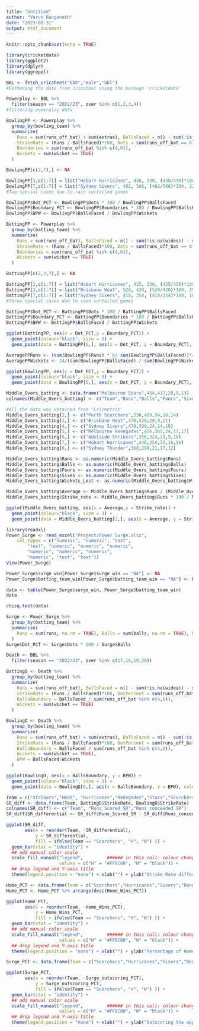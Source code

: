 ---
title: "Untitled"
author: "Varun Ranganath"
date: "2023-08-31"
output: html_document
---

```{r setup, include=FALSE}
knitr::opts_chunk$set(echo = TRUE)
```

```{r}
library(cricketdata)
library(ggplot2)
library(dplyr)
library(ggrepel)
```

```{r}
BBL <- fetch_cricsheet("bbb","male","bbl")
#Gathering the data from cricsheet using the package 'cricketdata'
```

```{r}
Powerplay <- BBL %>%
  filter(season == "2022/23", over %in% c(1,2,3,4))
#filtering powerplay data
```

```{r}
BowlingPP <- Powerplay %>%
  group_by(bowling_team) %>%
  summarize(
    Runs = sum(runs_off_bat) + sum(extras), BallsFaced = n() - sum(!is.na(wides)) - sum(!is.na(noballs)),
    StrikeRate = (Runs / BallsFaced)*100, Dots = sum(runs_off_bat == 0) ,
    Boundaries = sum(runs_off_bat %in% c(4,6)),
    Wickets = sum(wicket == TRUE)
  ) 
```

```{r}
BowlingPP[c(3,7),] <- NA
```

```{r}
BowlingPP[3,c(1:7)] = list("Hobart Hurricanes", 438, 330, (438/330)*100, 172, 63, 17)
BowlingPP[7,c(1:7)] = list("Sydney Sixers", 402, 366, (402/366)*100, 227, 54, 23)
#Two special cases due to rain curtailed games
```

```{r}
BowlingPP$Dot_PCT <- BowlingPP$Dots * 100 / BowlingPP$BallsFaced
BowlingPP$Boundary_PCT <- BowlingPP$Boundaries * 100 / BowlingPP$BallsFaced
BowlingPP$BPW <- BowlingPP$BallsFaced / BowlingPP$Wickets
```

```{r}
BattingPP <- Powerplay %>%
  group_by(batting_team) %>%
  summarize(
    Runs = sum(runs_off_bat), BallsFaced = n() - sum(!is.na(wides)) - sum(!is.na(noballs)),
    StrikeRate = (Runs / BallsFaced)*100, Dots = sum(runs_off_bat == 0) ,
    Boundaries = sum(runs_off_bat %in% c(4,6)),
    Wickets = sum(wicket == TRUE)
  ) 
```

```{r}
BattingPP[c(2,3,7),] <- NA
```

```{r}
BattingPP[2,c(1:7)] = list("Hobart Hurricanes", 425, 330, (425/330)*100, 172, 61, 16)
BattingPP[3,c(1:7)] = list("Brisbane Heat", 520, 420, (520/420)*100, 259, 85, 22)
BattingPP[7,c(1:7)] = list("Sydney Sixers", 418, 354, (418/354)*100, 180, 55, 16)
#Three special cases due to rain curtailed games
```

```{r}
BattingPP$Dot_PCT <- BattingPP$Dots * 100 / BattingPP$BallsFaced
BattingPP$Boundary_PCT <- BattingPP$Boundaries * 100 / BattingPP$BallsFaced
BattingPP$BPW <- BattingPP$BallsFaced / BattingPP$Wickets
```

```{r}
ggplot(BattingPP, aes(x = Dot_PCT,y = Boundary_PCT)) + 
  geom_point(colour="black", size = 3) +
  geom_point(data = BattingPP[6,], aes(x = Dot_PCT, y = Boundary_PCT), colour="#FF8C00", size = 5) + xlab("Dot Ball Percentage") + ylab("Boundary Ball Percentage") + ggtitle("Dots vs Boundary Comparison in Powerplay (Batting) - BBL 2022/23") + theme(plot.title = element_text(hjust = 0.5)) + geom_text_repel(aes(label = batting_team))
```

```{r}
AveragePPRuns <- (sum(BowlingPP$Runs) * 6/ sum(BowlingPP$BallsFaced))*4
AveragePPWickets <- 24/(sum(BowlingPP$BallsFaced) / sum(BowlingPP$Wickets))
```

```{r}
ggplot(BowlingPP, aes(x = Dot_PCT,y = Boundary_PCT)) + 
  geom_point(colour="black", size = 3) +
  geom_point(data = BowlingPP[6,], aes(x = Dot_PCT, y = Boundary_PCT), colour="#FF8C00", size = 5) + xlab("Dot Ball Percentage") + ylab("Boundary Ball Percentage") + ggtitle("Dots vs Boundary Comparison in Powerplay (Bowling) - BBL 2022/23") + theme(plot.title = element_text(hjust = 0.5)) + geom_text_repel(aes(label = bowling_team))
```

```{r}
Middle_Overs_batting <- data.frame("Melbourne Stars",454,417,28,9,13)
colnames(Middle_Overs_batting) <- c("Team","Runs","Balls","Fours","Sixes","Wickets_Lost")
```

```{r}
#All the data was obtained from 'Cricmetric'
Middle_Overs_batting[2,] <- c("Perth Scorchers",536,409,34,16,14)
Middle_Overs_batting[3,] <- c("Brisbane Heat",476,420,28,9,11)
Middle_Overs_batting[4,] <- c("Sydney Sixers",470,390,24,14,18)
Middle_Overs_batting[5,] <- c("Melbourne Renegades",426,365,24,17,17)
Middle_Overs_batting[6,] <- c("Adelaide Strikers",356,324,20,9,18)
Middle_Overs_batting[7,] <- c("Hobart Hurricanes",446,354,33,16,16)
Middle_Overs_batting[8,] <- c("Sydney Thunder",368,294,21,17,12)
```

```{r}
Middle_Overs_batting$Runs <- as.numeric(Middle_Overs_batting$Runs)
Middle_Overs_batting$Balls <- as.numeric(Middle_Overs_batting$Balls)
Middle_Overs_batting$Fours <- as.numeric(Middle_Overs_batting$Fours)
Middle_Overs_batting$Sixes <- as.numeric(Middle_Overs_batting$Sixes)
Middle_Overs_batting$Wickets_Lost <- as.numeric(Middle_Overs_batting$Wickets_Lost)
```

```{r}
Middle_Overs_batting$Average <- Middle_Overs_batting$Runs / (Middle_Overs_batting$Wickets_Lost)
Middle_Overs_batting$Strike_rate <- Middle_Overs_batting$Runs * 100 / Middle_Overs_batting$Balls
```

```{r}
ggplot(Middle_Overs_batting, aes(x = Average,y = Strike_rate)) + 
  geom_point(colour="black", size = 3) +
  geom_point(data = Middle_Overs_batting[2,], aes(x = Average, y = Strike_rate), colour="#FF8C00", size = 5) + xlab("Average") + ylab("Strike Rate") + ggtitle("Average v Strike Rate against Spin: Overs 7-16 - BBL 2022/23") + theme(plot.title = element_text(hjust = 0.5)) + geom_text_repel(aes(label = Team))
```

```{r}
library(readxl)
Power_Surge <- read_excel("Project/Power Surge.xlsx", 
    col_types = c("numeric", "numeric", "text", 
        "text", "numeric", "numeric", "numeric", 
        "numeric", "numeric", "numeric", 
        "numeric", "text", "text"))
View(Power_Surge)
```

```{r}
Power_Surge$surge_win[Power_Surge$surge_win == "NA"] <- NA
Power_Surge$batting_team_win[Power_Surge$batting_team_win == "NA"] <- NA
```

```{r}
data <- table(Power_Surge$surge_win, Power_Surge$batting_team_win)
data
```

```{r}
chisq.test(data)
```

```{r}
Surge <- Power_Surge %>%
  group_by(batting_team) %>%
  summarise(
    Runs = sum(runs, na.rm = TRUE), Balls = sum(balls, na.rm = TRUE), Boundaries = (sum(fours, na.rm = TRUE) + sum(sixes, na.rm = TRUE)), Boundary_PCT = Boundaries * 100 / Balls, Dots = sum(dots, na.rm = TRUE)
  )
Surge$Dot_PCT <- Surge$Dots * 100 / Surge$Balls 
```

```{r}
Death <- BBL %>%
  filter(season == "2022/23", over %in% c(17,18,19,20))
```

```{r}
BattingD <- Death %>%
  group_by(batting_team) %>%
  summarize(
    Runs = sum(runs_off_bat), BallsFaced = n() - sum(!is.na(wides)) - sum(!is.na(noballs)),
    StrikeRate = (Runs / BallsFaced)*100, DotPercent = sum(runs_off_bat == 0) * 100 / BallsFaced,
    BallsBoundary = BallsFaced / sum(runs_off_bat %in% c(4,6)),
    Wickets = sum(wicket == TRUE)
  ) 
```

```{r}
BowlingD <- Death %>%
  group_by(bowling_team) %>%
  summarize(
    Runs = sum(runs_off_bat) + sum(extras), BallsFaced = n() - sum(!is.na(wides)) - sum(!is.na(noballs)),
    StrikeRate = (Runs / BallsFaced)*100, DotPercent = sum(runs_off_bat == 0) * 100 / BallsFaced,
    BallsBoundary = BallsFaced / sum(runs_off_bat %in% c(4,6)),
    Wickets = sum(wicket == TRUE),
    BPW = BallsFaced/Wickets
  ) 
```

```{r}
ggplot(BowlingD, aes(x = BallsBoundary, y = BPW)) + 
  geom_point(colour="black", size = 3) +
  geom_point(data = BowlingD[6,], aes(x = BallsBoundary, y = BPW), colour="#FF8C00", size = 5) + xlab("Balls per Boundary") + ylab("Balls per Wicket") + ggtitle("Wicket vs Boundary Comparison in Death Overs (Bowling) - BBL 2022/23") + theme(plot.title = element_text(hjust = 0.5)) + geom_text_repel(aes(label = bowling_team))
```

```{r}
Team = c("Strikers","Heat", "Hurricanes","Renegades","Stars","Scorchers","Sixers","Thunder")
SR_diff <- data.frame(Team, BattingD$StrikeRate, BowlingD$StrikeRate)
colnames(SR_diff) <- c("Team", "Runs_Scored_SR","Runs_conceeded_SR")
SR_diff$SR_differential <- SR_diff$Runs_Scored_SR - SR_diff$Runs_conceeded_SR
```

```{r}
ggplot(SR_diff, 
       aes(x = reorder(Team, -SR_differential), 
           y = SR_differential, 
           fill = ifelse(Team == "Scorchers", "H", "N") )) + 
  geom_bar(stat = "identity") + 
  ## add manual color scale
  scale_fill_manual("legend",         ###### in this call: colour change
                    values = c("H" = "#FF8C00", "N" = "black")) +
  ## drop legend and Y-axis title
  theme(legend.position = "none") + xlab("") + ylab("Strike Rate differential") + ggtitle("Strike Rate Difference Between Runs Scored and Runs Conceeded - BBL 2022/23") + theme(plot.title = element_text(hjust = 0.5))
```

```{r}
Home_PCT <- data.frame(Team = c("Scorchers","Hurricanes","Sixers","Renegades","Strikers","Heat","Thunder","Stars"), Home_Wins_PCT = c(86, 86, 100, 71, 57,57,57,29))
Home_PCT <- Home_PCT %>% arrange(desc(Home_Wins_PCT))
```

```{r}
ggplot(Home_PCT, 
       aes(x = reorder(Team, -Home_Wins_PCT), 
           y = Home_Wins_PCT, 
           fill = ifelse(Team == "Scorchers", "H", "N") )) + 
  geom_bar(stat = "identity") + 
  ## add manual color scale
  scale_fill_manual("legend",         ###### in this call: colour change
                    values = c("H" = "#FF8C00", "N" = "black")) +
  ## drop legend and Y-axis title
  theme(legend.position = "none") + xlab("") + ylab("Percentage of Home Wins") + ggtitle("Completed Home Game Wins Percentage - BBL 2022/23 League Stage") + theme(plot.title = element_text(hjust = 0.5))
```

```{r}
Surge_PCT <- data.frame(Team = c("Scorchers","Hurricanes","Sixers","Renegades","Strikers","Heat","Thunder","Stars"), Surge_outscoring_PCT = c(92,36,33,50,45,47,75,33))
```

```{r}
ggplot(Surge_PCT, 
       aes(x = reorder(Team, -Surge_outscoring_PCT), 
           y = Surge_outscoring_PCT, 
           fill = ifelse(Team == "Scorchers", "H", "N") )) + 
  geom_bar(stat = "identity") + 
  ## add manual color scale
  scale_fill_manual("legend",         ###### in this call: colour change
                    values = c("H" = "#FF8C00", "N" = "black")) +
  ## drop legend and Y-axis title
  theme(legend.position = "none") + xlab("") + ylab("Outscoring the opponent (in %)") + ggtitle("Outscoring the opponent in Power Surge - BBL 2022/23") + theme(plot.title = element_text(hjust = 0.5))
```

